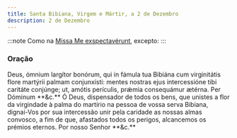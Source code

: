 ```yaml
---
title: Santa Bibiana, Virgem e Mártir, a 2 de Dezembro
description: 2 de Dezembro
---
```


:::note
Como na [Missa Me exspectavérunt](/missal/comum/18virgensmartires2), excepto:
:::

### Oração

<div class="side-by-side not-content">
  <span>
    Deus, ómnium largítor bonórum, qui in fámula tua Bibiána cum virginitátis
    flore martýrii palmam conjunxísti: mentes nostras ejus intercessióne tibi
    caritáte conjúnge; ut, amótis perículis, prǽmia consequámur ætérna. Per
    Dóminum **&c.**
  </span>
  <span>
    Ó Deus, dispensador de todos os bens, que unistes a flor da virgindade à
    palma do martírio na pessoa de vossa serva Bibiana, dignai-Vos por sua
    intercessão unir pela caridade as nossas almas convosco, a fim de que,
    afastados todos os perigos, alcancemos os prémios eternos. Por nosso Senhor
    **&c.**
  </span>
</div>
